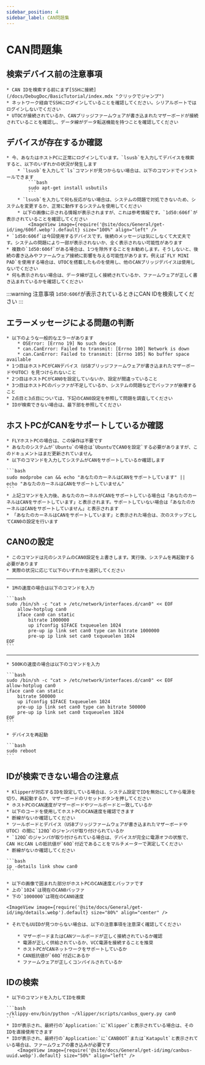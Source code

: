 ```yaml
---
sidebar_position: 4
sidebar_label: CAN問題集
---
```



# CAN問題集

## 検索デバイス前の注意事項

    * CAN IDを検索する前にまず[SSHに接続](/docs/DebugDoc/BasicTutorial/index.mdx "クリックでジャンプ")
    * ネットワーク経由でSSHにログインしていることを確認してください。シリアルポートではログインしないでください
    * UTOCが接続されているか、CANブリッジファームウェアが書き込まれたマザーボードが接続されていることを確認し、データ線がデータ転送機能を持つことを確認してください

## デバイスが存在するか確認

    * 今、あなたはホストPCに正常にログインしています。`lsusb`を入力してデバイスを検索すると、以下のいずれかの状況が発生します
        * `lsusb`を入力して`ls`コマンドが見つからない場合は、以下のコマンドでインストールできます
            ```bash
            sudo apt-get install usbutils
            ```
        * `lsusb`を入力して何も反応がない場合は、システムの問題で対処できないため、システムを変更するか、正常に動作するシステムを使用してください
        * 以下の画像に示される情報が表示されますが、これは参考情報です。`1d50:606f`が表示されていることを確認してください
            <ImageView image={require('@site/docs/General/get-id/img/606f.webp').default} size="100%" align="left" />
    * `1d50:606f`は今回使用するデバイスです。後続のメッセージは気にしなくて大丈夫です。システムの問題により一部が表示されないか、全く表示されない可能性があります
    * 複数の`1d50:606f`がある場合は、1つを除外することをお勧めします。そうしないと、後続の書き込みやファームウェア接続に影響を与える可能性があります。例えば`FLY MINI PAD`を使用する場合は、UTOCを搭載したものを使用し、他のCANブリッジデバイスは使用しないでください
    * 何も表示されない場合は、データ線が正しく接続されているか、ファームウェアが正しく書き込まれているかを確認してください

:::warning 注意事項
`1d50:606f`が表示されているときにCAN IDを検索してください
:::

## エラーメッセージによる問題の判断

    * 以下のような一般的なエラーがあります
        * OSError: [Errno 19] No such device
        * can.CanError: Failed to transmit: [Errno 100] Network is down
        * can.CanError: Failed to transmit: [Errno 105] No buffer space available
    * 1つ目はホストPCがCANデバイス（USBブリッジファームウェアが書き込まれたマザーボードやUTOC）を見つけられないこと
    * 2つ目はホストPCがCAN0を設定していないか、設定が間違っていること
    * 3つ目はホストPCのバッファが不足しているか、システムの問題などでバッファが崩壊すること
    * 2点目と3点目については、下記のCAN0設定を参照して問題を調査してください
    * IDが検索できない場合は、最下部を参照してください

## ホストPCがCANをサポートしているか確認

    * FLYホストPCの場合は、この操作は不要です
    * あなたのシステムが`Ubuntu`の場合は`UbuntuでCAN0を設定`する必要がありますが、このドキュメントはまだ更新されていません
    * 以下のコマンドを入力してシステムがCANをサポートしているか確認します

    ```bash
    sudo modprobe can && echo "あなたのカーネルはCANをサポートしています" || echo "あなたのカーネルはCANをサポートしていません"
    ```
    * 上記コマンドを入力後、あなたのカーネルがCANをサポートしている場合は「あなたのカーネルはCANをサポートしています」と表示されます。サポートしていない場合は「あなたのカーネルはCANをサポートしていません」と表示されます
    * 「あなたのカーネルはCANをサポートしています」と表示された場合は、次のステップとしてCAN0の設定を行います

## CAN0の設定

    * このコマンドは元のシステムのCAN0設定を上書きします。実行後、システムを再起動する必要があります
    * 実際の状況に応じて以下のいずれかを選択してください
----
    * 1Mの速度の場合は以下のコマンドを入力

    ```bash
    sudo /bin/sh -c "cat > /etc/network/interfaces.d/can0" << EOF
        allow-hotplug can0
        iface can0 can static
            bitrate 1000000
            up ifconfig $IFACE txqueuelen 1024
            pre-up ip link set can0 type can bitrate 1000000
            pre-up ip link set can0 txqueuelen 1024
    EOF
    ```
----
    * 500Kの速度の場合は以下のコマンドを入力

    ```bash
    sudo /bin/sh -c "cat > /etc/network/interfaces.d/can0" << EOF
    allow-hotplug can0
    iface can0 can static
        bitrate 500000
        up ifconfig $IFACE txqueuelen 1024
        pre-up ip link set can0 type can bitrate 500000
        pre-up ip link set can0 txqueuelen 1024
    EOF
    ```

    * デバイスを再起動

    ```bash
    sudo reboot
    ```


## IDが検索できない場合の注意点

    * Klipperが対応するIDを設定している場合は、システム設定でIDを無効にしてから電源を切り、再起動するか、マザーボードのリセットボタンを押してください
    * ホストPCのCAN速度がマザーボードやツールボードと一致しているか
    * 以下のコードを使用してホストPCのCAN速度を確認できます
    * 断線がないか確認してください
    * ツールボードとデバイス（USBブリッジファームウェアが書き込まれたマザーボードやUTOC）の間に`120Ω`のジャンパが取り付けられているか
    * `120Ω`のジャンパが取り付けられている場合は、デバイスが完全に電源オフの状態で、CAN HとCAN Lの抵抗値が`60Ω`付近であることをマルチメーターで測定してください
    * 断線がないか確認してください

    ```bash
    ip -details link show can0
    ```
    
    * 以下の画像で囲まれた部分がホストPCのCAN速度とバッファです
    * 上の`1024`は現在のCAN0バッファ
    * 下の`1000000`は現在のCAN0速度

    <ImageView image={require('@site/docs/General/get-id/img/details.webp').default} size="80%" align="center" />

    * それでもUUIDが見つからない場合は、以下の注意事項を注意深く確認してください

        * マザーボードまたはCANツールボードが正しく接続されているか確認
        * 電源が正しく供給されているか、VCC電源を接続することを推奨
        * ホストPCがCANネットワークをサポートしているか
        * CAN抵抗値が`60Ω`付近にあるか
        * ファームウェアが正しくコンパイルされているか

## IDの検索

    * 以下のコマンドを入力してIDを検索

    ```bash
    ~/klippy-env/bin/python ~/klipper/scripts/canbus_query.py can0
    ```
    * IDが表示され、最終行の`Application:`に`Klipper`と表示されている場合は、そのIDを直接使用できます
    * IDが表示され、最終行の`Application:`に`CANBOOT`または`Katapult`と表示されている場合は、ファームウェアの書き込みが必要です
        <ImageView image={require('@site/docs/General/get-id/img/canbus-uuid.webp').default} size="50%" align="left" />